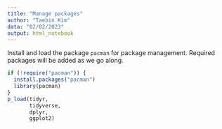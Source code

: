 ```yaml
---
title: "Manage packages"
author: "Taebin Kim"
data: "02/02/2023"
output: html_notebook
---
```


Install and load the package `pacman` for package management. Required 
packages will be added as we go along.

```r

if (!require("pacman")) {
  install.packages("pacman")
  library(pacman)
} 
p_load(tidyr,
       tidyverse,
       dplyr,
       ggplot2)
```